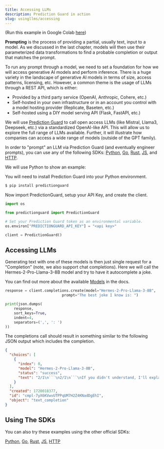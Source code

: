 ```yaml
---
title: Accessing LLMs
description: Prediction Guard in action
slug: usingllms/accessing
---
```


(Run this example in Google Colab
[here](https://drive.google.com/file/d/1H5YAkQKzCwG70eK9fRSBBngytHQvlPXZ/view?usp=sharing))

**Prompting** is the process of providing a partial, usually text, input to a model.
As we discussed in the last chapter, models will then use their parameterized data
transformations to find a probable completion or output that matches the prompt.

To run any prompt through a model, we need to set a foundation for how we will
access generative AI models and perform inference. There is a huge variety in
the landscape of generative AI models in terms of size, access patterns, licensing,
etc. However, a common theme is the usage of LLMs through a REST API, which is either:

- Provided by a third party service (OpenAI, Anthropic, Cohere, etc.)
- Self-hosted in your own infrastructure or in an account you control with a
  model hosting provider (Replicate, Baseten, etc.)
- Self-hosted using a DIY model serving API (Flask, FastAPI, etc.)

We will use [Prediction Guard](/) to call open
access LLMs (like Mistral, Llama3, Deepseek, etc.) via a standardized
OpenAI-like API. This will allow us to explore the full range of LLMs available.
Further, it will illustrate how companies can access a wide range of models
(outside of the GPT family).

In order to "prompt" an LLM via Prediction Guard (and eventually engineer prompts),
you can use any of the following SDKs:
[Python](/sdk-docs/software-development-kits/sd-ks),
[Go](/sdk-docs/software-development-kits/sd-ks),
[Rust](/sdk-docs/software-development-kits/sd-ks),
[JS](/sdk-docs/software-development-kits/sd-ks), and
[HTTP](/api-reference).

We will use Python to show an example:

You will need to install Prediction Guard into your Python environment.

```bash copy
$ pip install predictionguard
```

Now import PredictionGuard, setup your API Key, and create the client.

```python copy
import os

from predictionguard import PredictionGuard

# Set your Prediction Guard token as an environmental variable.
os.environ["PREDICTIONGUARD_API_KEY"] = "<api key>"

client = PredictionGuard()
```

## Accessing LLMs

Generating text with one of these models is then just single request for a
“Completion” (note, we also support chat completions). Here we will call the
Hermes-2-Pro-Llama-3-8B model and try to have it autocomplete a joke.

You can find out more about the available [Models](options/enumerations) in the docs.

```python copy
response = client.completions.create(model="Hermes-2-Pro-Llama-3-8B",
                          prompt="The best joke I know is: ")

print(json.dumps(
    response,
    sort_keys=True,
    indent=4,
    separators=(',', ': ')
))
```

The completions call should result in something similar to the following JSON
output which includes the completion.

````json copy
{
  "choices": [
    {
      "index": 0,
      "model": "Hermes-2-Pro-Llama-3-8B",
      "status": "success",
      "text": "2/1\n```\n2/1\n```\nIf you didn't understand, I'll explain it further. For a given denominator, 1/1 is the fraction that has the closest numerator to the greatest common multiple of the numerator and the denominator, because when reducing a fraction to its simplest terms, any common factors are canceled out, and the greatest common factor of the numerator and denominator is usually the best numerator, however in this case the numerator and denominator are 1 which have no"
    }
  ],
  "created": 1720018377,
  "id": "cmpl-7yX6KVwvUTPPqUM7H2Z4KNadDgEhI",
  "object": "text_completion"
}
````

## Using The SDKs

You can also try these examples using the other official SDKs:

[Python](/sdk-docs/software-development-kits/sd-ks),
[Go](/sdk-docs/software-development-kits/sd-ks),
[Rust](/sdk-docs/software-development-kits/sd-ks),
[JS](/sdk-docs/software-development-kits/sd-ks),
[HTTP](/api-reference)
